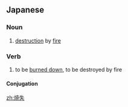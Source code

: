 ==Japanese==
{{ja-kanjitab|しょう|しつ|yomi=o}}

===Noun===
{{ja-noun|しょうしつ|kyu=燒失}}

# [[destruction]] by [[fire]]

===Verb===
{{ja-verb-suru|しょうしつ|kyu=燒失}}

# to be [[burned down]], to be destroyed by fire

====Conjugation====
{{ja-suru|しょうしつ}}

[[zh:焼失]]